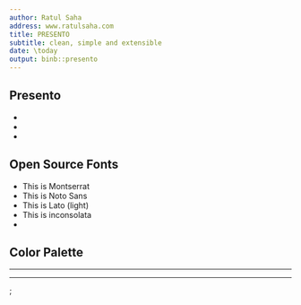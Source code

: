 ```yaml
---
author: Ratul Saha
address: www.ratulsaha.com
title: PRESENTO
subtitle: clean, simple and extensible
date: \today
output: binb::presento
---
```


## Presento

- \begin{center}\largetext{The design is \underline{clean}}\end{center}
- \item \begin{center}\largetext{The rules are \underline{simple}}\end{center}
- \item \begin{center}\largetext{The code is \underline{extensible}}\end{center}


## Open Source Fonts

-  \montserratfont This is Montserrat
-  \notosansfont This is Noto Sans
-  \latolightfont This is Lato (light)
-  \inconsolatafont This is inconsolata
-  \textsc{This is Alegreya Sans small caps}


## Color Palette

\begin{center}
  \crule[colordgray] \crule[colorhgray] \crule[colorblue] \crule[colorgreen] \crule[colororange]
\end{center}

____

\setbeamercolor{background canvas}{bg=\colorgreen}
\centering{\hugetext{BIG BOLD TEXT} \bigskip \tiny but background color does not work}


----
<!-- maybe this could be wrapped into one latex command -->
\tikz[overlay,remember picture] \node[opacity=0.8, at=(current page.center)]{%
  \includegraphics[width=\paperwidth]{images/skeleton}};
\begin{textblock}{7}(7,2.5)
  {\color{colorblue}\hugetext{\textbf{RUN!}}}
\end{textblock}
